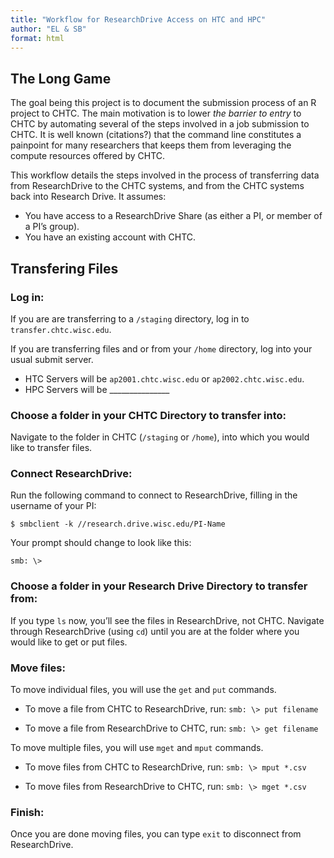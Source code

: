 ```yaml
---
title: "Workflow for ResearchDrive Access on HTC and HPC"
author: "EL & SB"
format: html
---
```


## The Long Game

The goal being this project is to document the submission process of an R project to CHTC. The main motivation is to lower *the barrier to entry* to CHTC by automating several of the steps involved in a job submission to CHTC. It is well known (citations?) that the command line constitutes a painpoint for many researchers that keeps them from leveraging the compute resources offered by CHTC.

This workflow details the steps involved in the process of transferring data from ResearchDrive to the CHTC systems, and from the CHTC systems back into Research Drive. It assumes:

- You have access to a ResearchDrive Share (as either a PI, or member of a PI's group).
- You have an existing account with CHTC.

## Transfering Files

### Log in:

If you are are transferring to a `/staging` directory, log in to `transfer.chtc.wisc.edu`.

If you are transferring files and or from your `/home` directory, log into your usual submit server.

- HTC Servers will be `ap2001.chtc.wisc.edu` or `ap2002.chtc.wisc.edu`.
- HPC Servers will be _______________

### Choose a folder in your CHTC Directory to transfer into:

Navigate to the folder in CHTC (`/staging` or `/home`), into which you would like to transfer files.

### Connect ResearchDrive:

Run the following command to connect to ResearchDrive, filling in the username of your PI:

`$ smbclient -k //research.drive.wisc.edu/PI-Name`

Your prompt should change to look like this:

`smb: \> `

### Choose a folder in your Research Drive Directory to transfer from:

If you type `ls` now, you’ll see the files in ResearchDrive, not CHTC. Navigate through ResearchDrive (using `cd`) until you are at the folder where you would like to get or put files.

### Move files:

To move individual files, you will use the `get` and `put` commands.

- To move a file from CHTC to ResearchDrive, run: `smb: \> put filename`

- To move a file from ResearchDrive to CHTC, run: `smb: \> get filename`

To move multiple files, you will use `mget` and `mput` commands.

- To move files from CHTC to ResearchDrive, run: `smb: \> mput *.csv`

- To move files from ResearchDrive to CHTC, run: `smb: \> mget *.csv`

### Finish:

Once you are done moving files, you can type `exit` to disconnect from ResearchDrive.
